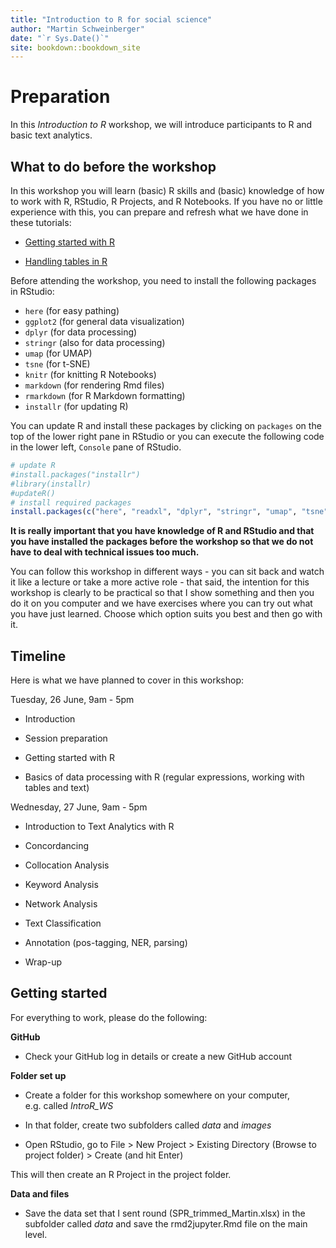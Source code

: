 ```yaml
--- 
title: "Introduction to R for social science"
author: "Martin Schweinberger"
date: "`r Sys.Date()`"
site: bookdown::bookdown_site
---
```


# Preparation


In this *Introduction to R* workshop, we will introduce participants to R and basic text analytics. 

## What to do before the workshop

In this workshop you will learn  (basic) R skills and (basic) knowledge of how to work with R, RStudio, R Projects, and R Notebooks. If you have no or little experience with this, you can prepare and refresh what we have done in these tutorials:

* [Getting started with R](https://slcladal.github.io/intror.html)

* [Handling tables in R](https://slcladal.github.io/table.html)

Before attending the workshop, you need to install the following packages in RStudio:

* `here` (for easy pathing)
* `ggplot2`  (for general data visualization)
* `dplyr` (for data processing)
* `stringr` (also for data processing)
* `umap` (for UMAP)
* `tsne` (for t-SNE)
* `knitr` (for knitting R Notebooks)
* `markdown` (for rendering Rmd files)
* `rmarkdown`  (for R Markdown formatting)
* `installr` (for updating R)


You can update R and install these packages by clicking on `packages` on the top of the lower right pane in RStudio or you can execute the following code in the lower left, `Console` pane of RStudio. 

```r
# update R
#install.packages("installr")
#library(installr)
#updateR()
# install required packages
install.packages(c("here", "readxl", "dplyr", "stringr", "umap", "tsne", "ggplot2", "knitr", "markdown", "rmarkdown", "devtools"), dependencies = T)
```


**It is really important that you have knowledge of R and RStudio and that you have installed the packages before the workshop so that we do not have to deal with technical issues too much.**

You can follow this workshop in different ways - you can sit back and watch it like a lecture or take a more active role - that said, the intention for this workshop is clearly to be practical so that I show something and then you do it on you computer and we have exercises where you can try out what you have just learned. Choose which option suits you best and then go with it. 

## Timeline

Here is what we have planned to cover in this workshop:

Tuesday, 26 June, 9am - 5pm

* Introduction

* Session preparation

* Getting started with R 

* Basics of data processing with R (regular expressions, working with tables and text)

Wednesday, 27 June, 9am - 5pm

* Introduction to Text Analytics with R

* Concordancing

* Collocation Analysis

* Keyword Analysis

* Network Analysis

* Text Classification

* Annotation (pos-tagging, NER, parsing)

* Wrap-up



## Getting started

For everything to work, please do the following:

**GitHub**

* Check your GitHub log in details or create a new GitHub account

**Folder set up**

* Create a folder for this workshop somewhere on your computer, e.g. called *IntroR_WS*

* In that folder, create two subfolders called *data* and *images*

* Open RStudio, go to File > New Project > Existing Directory (Browse to project folder) > Create (and hit Enter)

This will then create an R Project in the project folder.

**Data and files**

* Save the data set that I sent round  (SPR_trimmed_Martin.xlsx) in the subfolder called *data* and save the rmd2jupyter.Rmd file on the main level.



